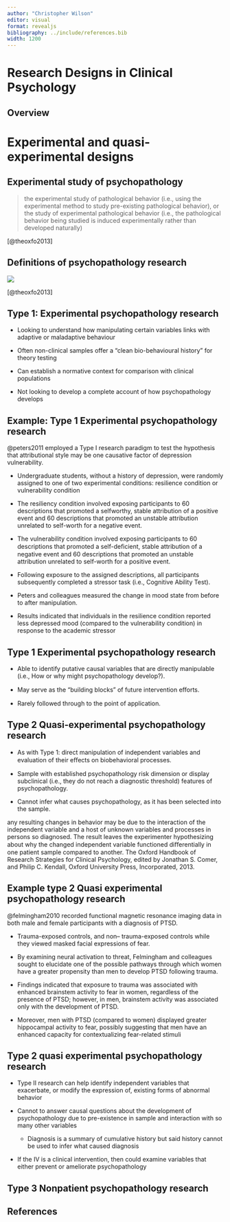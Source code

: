 ```yaml
---
author: "Christopher Wilson"
editor: visual
format: revealjs
bibliography: ../include/references.bib
width: 1200
---
```


# Research Designs in Clinical Psychology {.unnumbered}

## Overview

# Experimental and quasi-experimental designs

## Experimental study of psychopathology

> the experimental study of pathological behavior (i.e., using the experimental method to study pre-existing pathological behavior), or the study of experimental pathological behavior (i.e., the pathological behavior being studied is induced experimentally rather than developed naturally)

[@theoxfo2013]

## Definitions of psychopathology research

![](images/psychopathologyResearch.png)

[@theoxfo2013]

## Type 1: Experimental psychopathology research

-   Looking to understand how manipulating certain variables links with adaptive or maladaptive behaviour

-   Often non-clinical samples offer a "clean bio-behavioural history" for theory testing

-   Can establish a normative context for comparison with clinical populations

-   Not looking to develop a complete account of how psychopathology develops

## Example: Type 1 Experimental psychopathology research {.scrollable .smaller}

@peters2011 employed a Type I research paradigm to test the hypothesis that attributional style may be one causative factor of depression vulnerability.

-   Undergraduate students, without a history of depression, were randomly assigned to one of two experimental conditions: resilience condition or vulnerability condition

-   The resiliency condition involved exposing participants to 60 descriptions that promoted a selfworthy, stable attribution of a positive event and 60 descriptions that promoted an unstable attribution unrelated to self-worth for a negative event.

-   The vulnerability condition involved exposing participants to 60 descriptions that promoted a self-deﬁcient, stable attribution of a negative event and 60 descriptions that promoted an unstable attribution unrelated to self-worth for a positive event.

-   Following exposure to the assigned descriptions, all participants subsequently completed a stressor task (i.e., Cognitive Ability Test).

-   Peters and colleagues measured the change in mood state from before to after manipulation.

-   Results indicated that individuals in the resilience condition reported less depressed mood (compared to the vulnerability condition) in response to the academic stressor

## Type 1 Experimental psychopathology research

-   Able to identify putative causal variables that are directly manipulable (i.e., How or why might psychopathology develop?).

-   May serve as the "building blocks" of future intervention eﬀorts.

-   Rarely followed through to the point of application.

## Type 2 Quasi-experimental psychopathology research

-   As with Type 1: direct manipulation of independent variables and evaluation of their eﬀects on biobehavioral processes.

-   Sample with established psychopathology risk dimension or display subclinical (i.e., they do not reach a diagnostic threshold) features of psychopathology.

-   Cannot infer what causes psychopathology, as it has been selected into the sample.

::: notes
any resulting changes in behavior may be due to the interaction of the independent variable and a host of unknown variables and processes in persons so diagnosed. The result leaves the experimenter hypothesizing about why the changed independent variable functioned diﬀerentially in one patient sample compared to another. The Oxford Handbook of Research Strategies for Clinical Psychology, edited by Jonathan S. Comer, and Philip C. Kendall, Oxford University Press, Incorporated, 2013.
:::

## Example type 2 Quasi experimental psychopathology research {.scrollable .smaller}

@felmingham2010 recorded functional magnetic resonance imaging data in both male and female participants with a diagnosis of PTSD.

-   Trauma-exposed controls, and non-- trauma-exposed controls while they viewed masked facial expressions of fear.

-   By examining neural activation to threat, Felmingham and colleagues sought to elucidate one of the possible pathways through which women have a greater propensity than men to develop PTSD following trauma.

-   Findings indicated that exposure to trauma was associated with enhanced brainstem activity to fear in women, regardless of the presence of PTSD; however, in men, brainstem activity was associated only with the development of PTSD.

-   Moreover, men with PTSD (compared to women) displayed greater hippocampal activity to fear, possibly suggesting that men have an enhanced capacity for contextualizing fear-related stimuli

## Type 2 quasi experimental psychopathology research

-   Type II research can help identify independent variables that exacerbate, or modify the expression of, existing forms of abnormal behavior

-   Cannot to answer causal questions about the development of psychopathology due to pre-existence in sample and interaction with so many other variables

    -   Diagnosis is a summary of cumulative history but said history cannot be used to infer what caused diagnosis

-   If the IV is a clinical intervention, then could examine variables that either prevent or ameliorate psychopathology

## Type 3 Nonpatient psychopathology research

## 

## References
